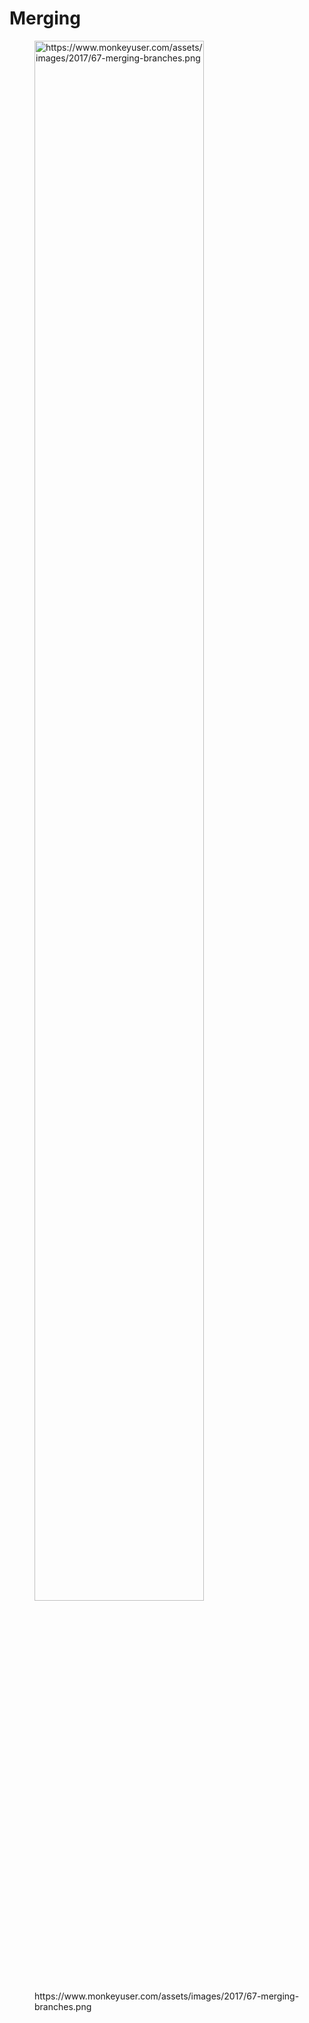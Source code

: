 # Merging
![https://www.monkeyuser.com/assets/images/2017/67-merging-branches.png](img/merging.png){ width=80% } 
